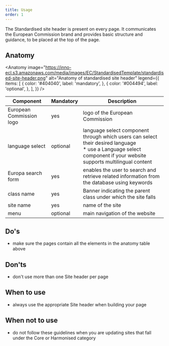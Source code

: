 ```yaml
---
title: Usage
order: 1
---
```



<Paragraph size="lead">
  The Standardised site header is present on every page. It communicates the
  European Commission brand and provides basic structure and guidance, to be
  placed at the top of the page.
</Paragraph>

## Anatomy

<Anatomy
  image="https://inno-ecl.s3.amazonaws.com/media/images/EC/StandardisedTemplate/standardised-site-header.png"
  alt="Anatomy of standardised site header"
  legend={{
    items: [
      {
        color: '#404040',
        label: 'mandatory',
      },
      {
        color: '#004494',
        label: 'optional',
      },
    ],
  }}
/>

| Component                                                                               | Mandatory          | Description                                                                                                                                                           |
| --------------------------------------------------------------------------------------- | ------------------ | --------------------------------------------------------------------------------------------------------------------------------------------------------------------- |
| European Commission logo                                                                | yes                | logo of the European Commission                                                                                                                                       |
| language select                                                                         | optional | language select component through which users can select their desired language<br />\* use a Language select component if your website supports multilingual content |
| <Link to="/ec/components/forms/search-form/usage/" standalone>Europa search form</Link> | yes                | enables the user to search and retrieve related information from the database using keywords                                                                          |
| class name                                                                              | yes                | Banner indicating the parent class under which the site falls                                                                                                         |
| site name                                                                               | yes                | name of the site                                                                                                                                                      |
| <Link to="/ec/components/navigation/menu/usage/" standalone>menu</Link>                 | optional | main navigation of the website                                                                                                                                        |

## Do's

- make sure the pages contain all the elements in the anatomy table above

## Don'ts

- don't use more than one Site header per page

## When to use

- always use the appropriate Site header when building your page

## When not to use

- do not follow these guidelines when you are updating sites that fall under the <Link to="/ec/core-template/">Core</Link> or <Link to="/ec/harmonised-templates/group1/">Harmonised</Link> category
